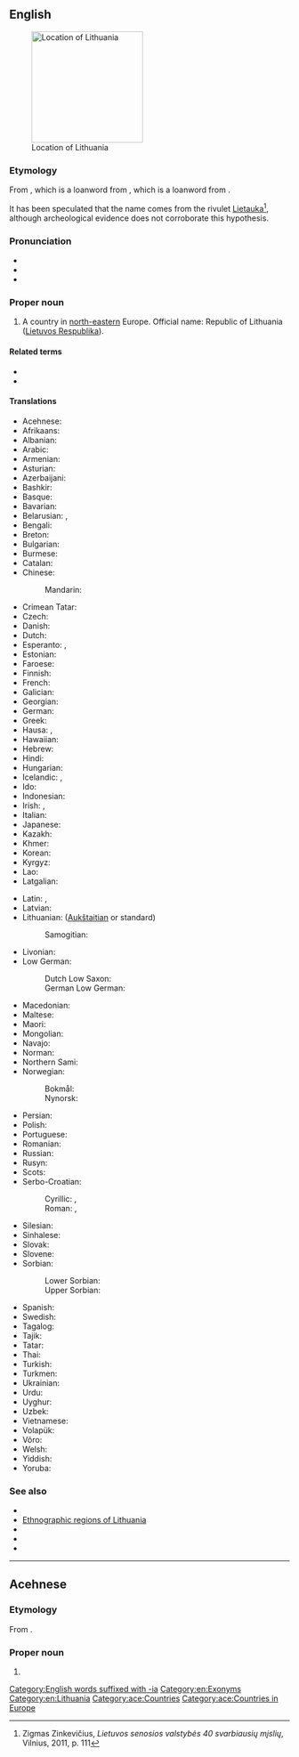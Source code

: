 ==English==
{{wikipedia}}
[[Image:EU_location_LIT.png|thumb|200px|Location of Lithuania]]

===Etymology===
From {{der|en|la|Lituania}}, which is a loanword from {{der|en|sla-pro|*Litъva}}, which is a loanword from {{der|en|olt|Lietuva}}.

It has been speculated that the name comes from the rivulet [[wikipedia:Lietauka|Lietauka]]<ref>Zigmas Zinkevičius, ''Lietuvos senosios valstybės 40 svarbiausių mįslių'', Vilnius, 2011, p. 111</ref>, although archeological evidence does not corroborate this hypothesis.

===Pronunciation===
* {{IPA|en|/ˌlɪθ.(j)uˈeɪ.ni.ə/|/ˌlɪθˈweɪ.ni.ə/}}
* {{audio|en|en-us-Lithuania.ogg|Audio (US)}}
* {{rhymes|en|eɪniə}}

===Proper noun===
{{en-proper noun}}

# {{senseid|en|Q37}}A country in [[north-eastern]] Europe. Official name: Republic of Lithuania ([[Lietuvos Respublika]]).

====Related terms====
* {{l|en|Lithuanian}}
* {{l|en|Lithuanian SSR}}

====Translations====
{{trans-top|id=Q37|country}}
* Acehnese: {{t|ace|Lithuania}}
* Afrikaans: {{t|af|Litaue}}
* Albanian: {{t|sq|Lituani|f}}
* Arabic: {{t|ar|لِتْوَانِيَا|f}}
* Armenian: {{t+|hy|Լիտվա}}
* Asturian: {{t+|ast|Lituania}}
* Azerbaijani: {{t+|az|Litva}}
* Bashkir: {{t|ba|Литва|sc=Cyrl}}
* Basque: {{t+|eu|Lituania}}
* Bavarian: {{t|bar|Litaun}}
* Belarusian: {{t|be|Літва́|f}}, {{t|be|Летува́|f}} {{qualifier|taraškievica}}
* Bengali: {{t|bn|লিথুয়ানিয়া|sc=Beng}}
* Breton: {{t|br|Lituania}}
* Bulgarian: {{t+|bg|Литва|f}}
* Burmese: {{t|my|လစ်သူယေးနီးယား|sc=Mymr}}
* Catalan: {{t+|ca|Lituània|f}}
* Chinese:
*: Mandarin: {{t+|cmn|立陶宛|tr=Lìtáowǎn|sc=Hani}}
* Crimean Tatar: {{t|crh|Litvaniya}}
* Czech: {{t+|cs|Litva|f}}
* Danish: {{t+|da|Litauen}}
* Dutch: {{t+|nl|Litouwen|n}}
* Esperanto: {{t|eo|Litovio}}, {{t|eo|Litovujo}}
* Estonian: {{t+|et|Leedu}}
* Faroese: {{t+|fo|Litava|n}}
* Finnish: {{t+|fi|Liettua}}
* French: {{t+|fr|Lituanie|f}}
* Galician: {{t+|gl|Lituania|f}}
* Georgian: {{t|ka|ლიტვა}}
* German: {{t+|de|Litauen}}
* Greek: {{t+|el|Λιθουανία|f}}
* Hausa: {{t|ha|Lithuania}}, {{t|ha|Lituweniya}}
* Hawaiian: {{t|haw|Lituania}}
* Hebrew: {{t+|he|לִיטָא|f|tr=litá}}
* Hindi: {{t+|hi|लिथुआनिया|sc=Deva}}
* Hungarian: {{t+|hu|Litvánia}}
* Icelandic: {{t+|is|Litháen|n}}, {{t|is|Lithaugaland|n}} {{qualifier|obsolete}} 
* Ido: {{t+|io|Lituania}}
* Indonesian: {{t|id|Lithuania}}
* Irish: {{t|ga|Liotuáin|f|alt=An Liotuáin}}, {{t|ga|Poblacht na Liotuáine|f}}
* Italian: {{t+|it|Lituania|f}}
* Japanese: {{t+|ja|リトアニア|tr=Ritoania}}
* Kazakh: {{t|kk|Литва|sc=Cyrl}}
* Khmer: {{t|km|លីទុយអានី}}
* Korean: {{t|ko|^리투아니아}}
* Kyrgyz: {{t|ky|Литва|sc=Cyrl}}
* Lao: {{t|lo|ລີຕົວນີ}}
* Latgalian: {{t|ltg|Lītova|f}}
{{trans-mid}}
* Latin: {{t|la|Lituania|f}}, {{t|la|Lithuania|f}}
* Latvian: {{t|lv|Lietuva|f}}
* Lithuanian: {{t+|lt|Lietuva|f}} ([[Aukštaitian]] or standard)
*: Samogitian: {{t|sgs|Lietova|f}}
* Livonian: {{t|liv|Leišmō}}
* Low German:
*: Dutch Low Saxon: {{t|nds-nl|Litouwen}}
*: German Low German: {{t+|nds-de|Litauen}}
* Macedonian: {{t+|mk|Литванија|f}}
* Maltese: {{t|mt|Litwanja|f|alt=Il-Litwanja}}
* Maori: {{t|mi|Rituānia}}
* Mongolian: {{t|mn|Литва|sc=Cyrl}}
* Navajo: {{t|nv|Łitʼoowę́ęya}}
* Norman: {{t|nrf|Lithuanie|f}}
* Northern Sami: {{t|se|Lietuva}}
* Norwegian:
*: Bokmål: {{t+|nb|Litauen}}
*: Nynorsk: {{t+|nn|Litauen}}
* Persian: {{t+|fa|لیتوانی|tr=litvâni|sc=fa-Arab}}
* Polish: {{t+|pl|Litwa|f}}
* Portuguese: {{t+|pt|Lituânia|f}}
* Romanian: {{t+|ro|Lituania|f}}
* Russian: {{t+|ru|Литва́|f}}
* Rusyn: {{t|rue|Літва́|f}}
* Scots: {{t|sco|Lithuanie}}
* Serbo-Croatian:
*: Cyrillic: {{t|sh|Литванија|f}}, {{t|sh|Литва|f}}
*: Roman: {{t|sh|Litvanija|f}}, {{t+|sh|Litva|f}}
* Silesian: {{t|szl|Litwa|f}}
* Sinhalese: {{t|si|ලිතුවේනියාව|sc=Sinh}}
* Slovak: {{t|sk|Litva|f}}
* Slovene: {{t+|sl|Lítva|f}}
* Sorbian:
*: Lower Sorbian: {{t|dsb|Litawska|f}}
*: Upper Sorbian: {{t|hsb|Litawska|f}}
* Spanish: {{t+|es|Lituania}}
* Swedish: {{t+|sv|Litauen}}
* Tagalog: {{t|tl|Litwanya}}
* Tajik: {{t|tg|Литва}}
* Tatar: {{t|tt|Литва}}
* Thai: {{t+|th|ลิทัวเนีย}}
* Turkish: {{t+|tr|Litvanya}}
* Turkmen: {{t|tk|Litwa}}
* Ukrainian: {{t+|uk|Литва́|f}}
* Urdu: {{t|ur|لیتھوینیا|tr=lithuāniyā|sc=ur-Arab}}
* Uyghur: {{t|ug|لىتۋا}}
* Uzbek: {{t+|uz|Litva}}
* Vietnamese: {{t|vi|Lít-va}}
* Volapük: {{t+|vo|Lietuvän}}
* Võro: {{t|vro|Leedu}}
* Welsh: {{t+|cy|Lithwania}}
* Yiddish: {{t|yi|ליטע|f}}
* Yoruba: {{t|yo|Lituania}}
{{trans-bottom}}

<references/>

===See also===
* {{l|en|Appendix:Place names in Lithuania}}
* [[:Template:Lithuania map|Ethnographic regions of Lithuania]]
* {{list:countries of Europe/en}}{{topics|en|Countries in Europe}}
* {{l|en|Appendix:Countries of the world}}
* {{l|en|Appendix:Place names in Lithuania}}

[[Category:English words suffixed with -ia]]
[[Category:en:Exonyms]]
[[Category:en:Lithuania]]

----

==Acehnese==
{{wikipedia|lang=ace}}

===Etymology===
From {{bor|ace|en|Lithuania}}.

===Proper noun===
{{head|ace|proper noun}}

# {{l|en|Lithuania}}

[[Category:ace:Countries]]
[[Category:ace:Countries in Europe]]